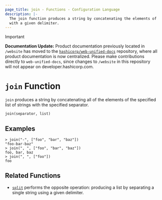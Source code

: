 ```yaml
---
page_title: join - Functions - Configuration Language
description: |-
  The join function produces a string by concatenating the elements of a list
  with a given delimiter.
---
```


> [!IMPORTANT]  
> **Documentation Update:** Product documentation previously located in `/website` has moved to the [`hashicorp/web-unified-docs`](https://github.com/hashicorp/web-unified-docs) repository, where all product documentation is now centralized. Please make contributions directly to `web-unified-docs`, since changes to `/website` in this repository will not appear on developer.hashicorp.com.

# `join` Function

`join` produces a string by concatenating all of the elements of the specified
list of strings with the specified separator.

```hcl
join(separator, list)
```

## Examples

```
> join("-", ["foo", "bar", "baz"])
"foo-bar-baz"
> join(", ", ["foo", "bar", "baz"])
foo, bar, baz
> join(", ", ["foo"])
foo
```

## Related Functions

* [`split`](/terraform/language/functions/split) performs the opposite operation: producing a list
  by separating a single string using a given delimiter.
